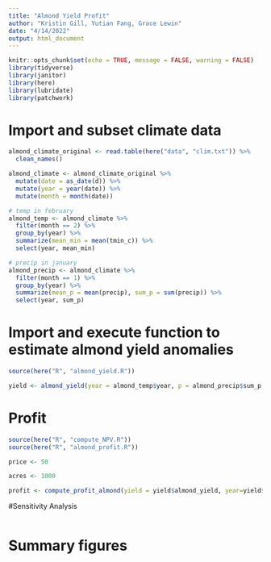```yaml
---
title: "Almond Yield Profit"
author: "Kristin Gill, Yutian Fang, Grace Lewin"
date: "4/14/2022"
output: html_document
---
```


```r
knitr::opts_chunk$set(echo = TRUE, message = FALSE, warning = FALSE)
library(tidyverse)
library(janitor)
library(here)
library(lubridate)
library(patchwork)
```

# Import and subset climate data

```r
almond_climate_original <- read.table(here("data", "clim.txt")) %>% 
  clean_names()

almond_climate <- almond_climate_original %>% 
  mutate(date = as_date(d)) %>% 
  mutate(year = year(date)) %>%
  mutate(month = month(date))

# temp in february
almond_temp <- almond_climate %>% 
  filter(month == 2) %>% 
  group_by(year) %>%
  summarize(mean_min = mean(tmin_c)) %>% 
  select(year, mean_min)

# precip in january
almond_precip <- almond_climate %>% 
  filter(month == 1) %>% 
  group_by(year) %>% 
  summarize(mean_p = mean(precip), sum_p = sum(precip)) %>% 
  select(year, sum_p)
```

# Import and execute function to estimate almond yield anomalies

```r
source(here("R", "almond_yield.R"))

yield <- almond_yield(year = almond_temp$year, p = almond_precip$sum_p, Tn = almond_temp$mean_min)
```

# Profit
```r
source(here("R", "compute_NPV.R"))
source(here("R", "almond_profit.R"))

price <- 50

acres <- 1000

profit <- compute_profit_almond(yield = yield$almond_yield, year=yield$year, price=price, discount=0.12, acres=acres)
```

#Sensitivity Analysis
```r

```

# Summary figures
```r

```

